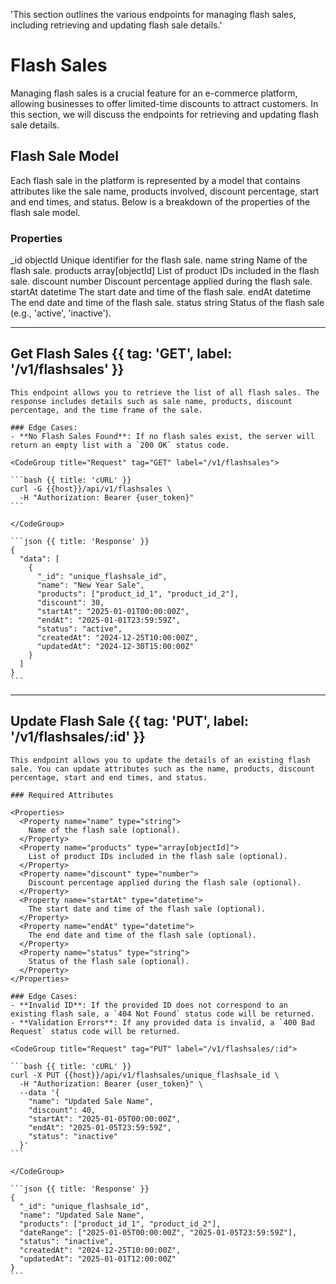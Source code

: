 
  'This section outlines the various endpoints for managing flash sales, including retrieving and updating flash sale details.'

# Flash Sales

Managing flash sales is a crucial feature for an e-commerce platform, allowing businesses to offer limited-time discounts to attract customers. In this section, we will discuss the endpoints for retrieving and updating flash sale details.

## Flash Sale Model

Each flash sale in the platform is represented by a model that contains attributes like the sale name, products involved, discount percentage, start and end times, and status. Below is a breakdown of the properties of the flash sale model.

### Properties

<CompactTable>
  <CompactRow>
    <CompactCell code>_id</CompactCell>
    <CompactCell type>objectId</CompactCell>
    <CompactCell>Unique identifier for the flash sale.</CompactCell>
  </CompactRow>
  <CompactRow>
    <CompactCell code>name</CompactCell>
    <CompactCell type>string</CompactCell>
    <CompactCell>Name of the flash sale.</CompactCell>
  </CompactRow>
  <CompactRow>
    <CompactCell code>products</CompactCell>
    <CompactCell type>array[objectId]</CompactCell>
    <CompactCell>List of product IDs included in the flash sale.</CompactCell>
  </CompactRow>
  <CompactRow>
    <CompactCell code>discount</CompactCell>
    <CompactCell type>number</CompactCell>
    <CompactCell>Discount percentage applied during the flash sale.</CompactCell>
  </CompactRow>
  <CompactRow>
    <CompactCell code>startAt</CompactCell>
    <CompactCell type>datetime</CompactCell>
    <CompactCell>The start date and time of the flash sale.</CompactCell>
  </CompactRow>
  <CompactRow>
    <CompactCell code>endAt</CompactCell>
    <CompactCell type>datetime</CompactCell>
    <CompactCell>The end date and time of the flash sale.</CompactCell>
  </CompactRow>
  <CompactRow>
    <CompactCell code>status</CompactCell>
    <CompactCell type>string</CompactCell>
    <CompactCell>Status of the flash sale (e.g., 'active', 'inactive').</CompactCell>
  </CompactRow>
</CompactTable>

---

## Get Flash Sales {{ tag: 'GET', label: '/v1/flashsales' }}

<Row>
  <Col>

    This endpoint allows you to retrieve the list of all flash sales. The response includes details such as sale name, products, discount percentage, and the time frame of the sale.

    ### Edge Cases:
    - **No Flash Sales Found**: If no flash sales exist, the server will return an empty list with a `200 OK` status code.

  </Col>
  <Col sticky>

    <CodeGroup title="Request" tag="GET" label="/v1/flashsales">

    ```bash {{ title: 'cURL' }}
    curl -G {{host}}/api/v1/flashsales \
      -H "Authorization: Bearer {user_token}"
    ```

    </CodeGroup>

    ```json {{ title: 'Response' }}
    {
      "data": [
        {
          "_id": "unique_flashsale_id",
          "name": "New Year Sale",
          "products": ["product_id_1", "product_id_2"],
          "discount": 30,
          "startAt": "2025-01-01T00:00:00Z",
          "endAt": "2025-01-01T23:59:59Z",
          "status": "active",
          "createdAt": "2024-12-25T10:00:00Z",
          "updatedAt": "2024-12-30T15:00:00Z"
        }
      ]
    }
    ```

  </Col>
</Row>

---

## Update Flash Sale {{ tag: 'PUT', label: '/v1/flashsales/:id' }}

<Row>
  <Col>

    This endpoint allows you to update the details of an existing flash sale. You can update attributes such as the name, products, discount percentage, start and end times, and status.

    ### Required Attributes

    <Properties>
      <Property name="name" type="string">
        Name of the flash sale (optional).
      </Property>
      <Property name="products" type="array[objectId]">
        List of product IDs included in the flash sale (optional).
      </Property>
      <Property name="discount" type="number">
        Discount percentage applied during the flash sale (optional).
      </Property>
      <Property name="startAt" type="datetime">
        The start date and time of the flash sale (optional).
      </Property>
      <Property name="endAt" type="datetime">
        The end date and time of the flash sale (optional).
      </Property>
      <Property name="status" type="string">
        Status of the flash sale (optional).
      </Property>
    </Properties>

    ### Edge Cases:
    - **Invalid ID**: If the provided ID does not correspond to an existing flash sale, a `404 Not Found` status code will be returned.
    - **Validation Errors**: If any provided data is invalid, a `400 Bad Request` status code will be returned.

  </Col>
  <Col sticky>

    <CodeGroup title="Request" tag="PUT" label="/v1/flashsales/:id">

    ```bash {{ title: 'cURL' }}
    curl -X PUT {{host}}/api/v1/flashsales/unique_flashsale_id \
      -H "Authorization: Bearer {user_token}" \
      --data '{
        "name": "Updated Sale Name",
        "discount": 40,
        "startAt": "2025-01-05T00:00:00Z",
        "endAt": "2025-01-05T23:59:59Z",
        "status": "inactive"
      }'
    ```

    </CodeGroup>

    ```json {{ title: 'Response' }}
    {
      "_id": "unique_flashsale_id",
      "name": "Updated Sale Name",
      "products": ["product_id_1", "product_id_2"],
      "dateRange": ["2025-01-05T00:00:00Z", "2025-01-05T23:59:59Z"],
      "status": "inactive",
      "createdAt": "2024-12-25T10:00:00Z",
      "updatedAt": "2025-01-01T12:00:00Z"
    }
    ```

  </Col>
</Row>
